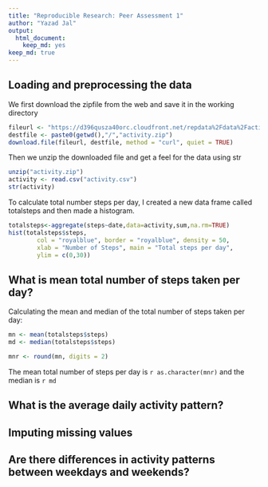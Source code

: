 ```yaml
---
title: "Reproducible Research: Peer Assessment 1"
author: "Yazad Jal"
output: 
  html_document: 
    keep_md: yes
keep_md: true
---
```


## Loading and preprocessing the data

We first download the zipfile from the web and save it in the working directory

```r
fileurl <- "https://d396qusza40orc.cloudfront.net/repdata%2Fdata%2Factivity.zip"
destfile <- paste0(getwd(),"/","activity.zip")
download.file(fileurl, destfile, method = "curl", quiet = TRUE)
```

Then we unzip the downloaded file and get a feel for the data using str

```r
unzip("activity.zip")
activity <- read.csv("activity.csv")
str(activity)
```

To calculate total number steps per day, I created a new data frame called totalsteps and then made a histogram. 

```r
totalsteps<-aggregate(steps~date,data=activity,sum,na.rm=TRUE)
hist(totalsteps$steps, 
        col = "royalblue", border = "royalblue", density = 50,
        xlab = "Number of Steps", main = "Total steps per day",
        ylim = c(0,30))
```

## What is mean total number of steps taken per day?

Calculating the mean and median of the total number of steps taken per day:

```r
mn <- mean(totalsteps$steps)
md <- median(totalsteps$steps)
```

```r
mnr <- round(mn, digits = 2)
```

The mean total number of steps per day is `r as.character(mnr)` and the median is `r md`


## What is the average daily activity pattern?



## Imputing missing values



## Are there differences in activity patterns between weekdays and weekends?

